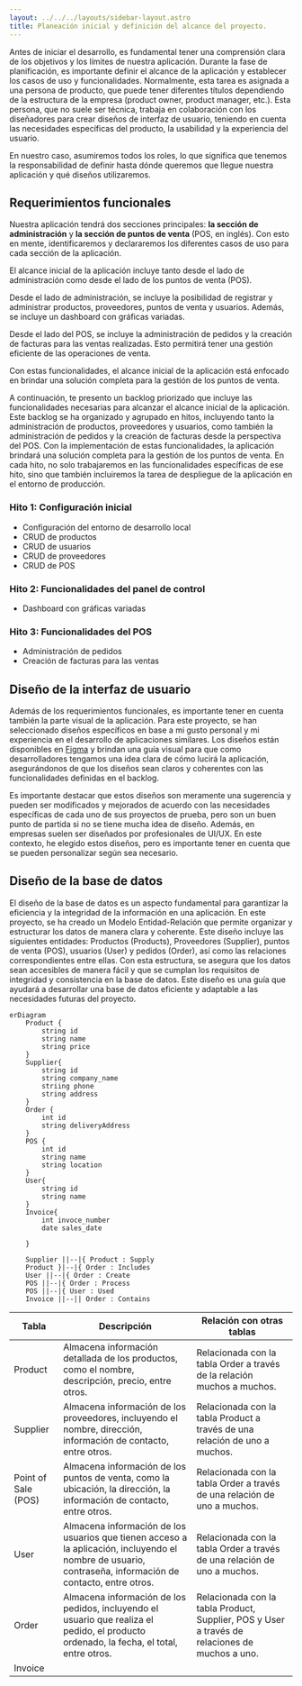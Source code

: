 ```yaml
---
layout: ../../../layouts/sidebar-layout.astro
title: Planeación inicial y definición del alcance del proyecto.
---
```


Antes de iniciar el desarrollo, es fundamental tener una comprensión clara de los objetivos y los límites de nuestra aplicación. Durante la fase de planificación, es importante definir el alcance de la aplicación y establecer los casos de uso y funcionalidades. Normalmente, esta tarea es asignada a una persona de producto, que puede tener diferentes títulos dependiendo de la estructura de la empresa (product owner, product manager, etc.). Esta persona, que no suele ser técnica, trabaja en colaboración con los diseñadores para crear diseños de interfaz de usuario, teniendo en cuenta las necesidades específicas del producto, la usabilidad y la experiencia del usuario.

En nuestro caso, asumiremos todos los roles, lo que significa que tenemos la responsabilidad de definir hasta dónde queremos que llegue nuestra aplicación y qué diseños utilizaremos.

## Requerimientos funcionales

Nuestra aplicación tendrá dos secciones principales: **la sección de administración** y **la sección de puntos de venta** (POS, en inglés). Con esto en mente, identificaremos y declararemos los diferentes casos de uso para cada sección de la aplicación.

El alcance inicial de la aplicación incluye tanto desde el lado de administración como desde el lado de los puntos de venta (POS).

Desde el lado de administración, se incluye la posibilidad de registrar y administrar productos, proveedores, puntos de venta y usuarios. Además, se incluye un dashboard con gráficas variadas.

Desde el lado del POS, se incluye la administración de pedidos y la creación de facturas para las ventas realizadas. Esto permitirá tener una gestión eficiente de las operaciones de venta.

Con estas funcionalidades, el alcance inicial de la aplicación está enfocado en brindar una solución completa para la gestión de los puntos de venta.

A continuación, te presento un backlog priorizado que incluye las funcionalidades necesarias para alcanzar el alcance inicial de la aplicación. Este backlog se ha organizado y agrupado en hitos, incluyendo tanto la administración de productos, proveedores y usuarios, como también la administración de pedidos y la creación de facturas desde la perspectiva del POS. Con la implementación de estas funcionalidades, la aplicación brindará una solución completa para la gestión de los puntos de venta. En cada hito, no solo trabajaremos en las funcionalidades específicas de ese hito, sino que también incluiremos la tarea de despliegue de la aplicación en el entorno de producción.

### Hito 1: Configuración inicial
- Configuración del entorno de desarrollo local
- CRUD de productos
- CRUD de usuarios
- CRUD de proveedores
- CRUD de POS

### Hito 2: Funcionalidades del panel de control
- Dashboard con gráficas variadas

### Hito 3: Funcionalidades del POS
- Administración de pedidos
- Creación de facturas para las ventas

## Diseño de la interfaz de usuario

Además de los requerimientos funcionales, es importante tener en cuenta también la parte visual de la aplicación. Para este proyecto, se han seleccionado diseños específicos en base a mi gusto personal y mi experiencia en el desarrollo de aplicaciones similares. Los diseños están disponibles en [Figma]() y brindan una guía visual para que como desarrolladores tengamos una idea clara de cómo lucirá la aplicación, asegurándonos de que los diseños sean claros y coherentes con las funcionalidades definidas en el backlog.

Es importante destacar que estos diseños son meramente una sugerencia y pueden ser modificados y mejorados de acuerdo con las necesidades específicas de cada uno de sus proyectos de prueba, pero son un buen punto de partida si no se tiene mucha idea de diseño. Además, en empresas suelen ser diseñados por profesionales de UI/UX. En este contexto, he elegido estos diseños, pero es importante tener en cuenta que se pueden personalizar según sea necesario.


## Diseño de la base de datos

El diseño de la base de datos es un aspecto fundamental para garantizar la eficiencia y la integridad de la información en una aplicación. En este proyecto, se ha creado un Modelo Entidad-Relación que permite organizar y estructurar los datos de manera clara y coherente. Este diseño incluye las siguientes entidades: Productos (Products), Proveedores (Supplier), puntos de venta (POS), usuarios (User) y pedidos (Order), así como las relaciones correspondientes entre ellas. Con esta estructura, se asegura que los datos sean accesibles de manera fácil y que se cumplan los requisitos de integridad y consistencia en la base de datos. Este diseño es una guía que ayudará a desarrollar una base de datos eficiente y adaptable a las necesidades futuras del proyecto.

```mermaid
erDiagram
    Product {
        string id
        string name
        string price
    }
    Supplier{
        string id
        string company_name
        striing phone
        string address
    }
    Order {
        int id
        string deliveryAddress
    }
    POS {
        int id
        string name
        string location
    }
    User{
        string id
        string name
    }
    Invoice{
        int invoce_number
        date sales_date
        
    }

    Supplier ||--|{ Product : Supply
    Product }|--|{ Order : Includes
    User ||--|{ Order : Create
    POS ||--|{ Order : Process
    POS ||--|{ User : Used
    Invoice ||--|| Order : Contains
```

| Tabla    | Descripción | 	Relación con otras tablas |
| -------- | ----------- | -------------------------- |
| Product  | Almacena información detallada de los productos, como el nombre, descripción, precio, entre otros. | Relacionada con la tabla Order a través de la relación muchos a muchos.|
| Supplier | Almacena información de los proveedores, incluyendo el nombre, dirección, información de contacto, entre otros.|Relacionada con la tabla Product a través de una relación de uno a muchos.|
| Point of Sale (POS) |Almacena información de los puntos de venta, como la ubicación, la dirección, la información de contacto, entre otros.|Relacionada con la tabla Order a través de una relación de uno a muchos.|
| User |Almacena información de los usuarios que tienen acceso a la aplicación, incluyendo el nombre de usuario, contraseña, información de contacto, entre otros.|Relacionada con la tabla Order a través de una relación de uno a muchos.|
| Order	 | Almacena información de los pedidos, incluyendo el usuario que realiza el pedido, el producto ordenado, la fecha, el total, entre otros.| Relacionada con la tabla Product, Supplier, POS y User a través de relaciones de muchos a uno.|
| Invoice | ||



